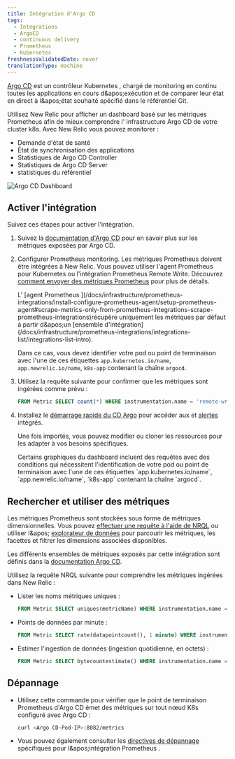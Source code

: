 ```yaml
---
title: Intégration d'Argo CD
tags:
  - Integrations
  - ArgoCD
  - continuous delivery
  - Prometheus
  - Kubernetes
freshnessValidatedDate: never
translationType: machine
---
```


[Argo CD](https://argoproj.github.io/) est un contrôleur Kubernetes , chargé de monitoring en continu toutes les applications en cours d&amp;apos;exécution et de comparer leur état en direct à l&amp;apos;état souhaité spécifié dans le référentiel Git.

Utilisez New Relic pour afficher un dashboard basé sur les métriques Prometheus afin de mieux comprendre l&apos; infrastructure Argo CD de votre cluster k8s. Avec New Relic vous pouvez monitorer :

* Demande d&apos;état de santé
* État de synchronisation des applications
* Statistiques de Argo CD Controller
* Statistiques de Argo CD Server
* statistiques du référentiel

<img title="Argo CD Dashboard" alt="Argo CD Dashboard" src="/images/kubernetes_screenshot-argocd-dashboard.webp" />

## Activer l&apos;intégration

Suivez ces étapes pour activer l&apos;intégration.

1. Suivez la [documentation d&apos;Argo CD](https://argo-cd.readthedocs.io/en/stable/operator-manual/metrics/) pour en savoir plus sur les métriques exposées par Argo CD.

2. Configurer Prometheus monitoring. Les métriques Prometheus doivent être intégrées à New Relic. Vous pouvez utiliser l&apos;agent Prometheus pour Kubernetes ou l&apos;intégration Prometheus Remote Write. Découvrez [comment envoyer des métriques Prometheus](/docs/infrastructure/prometheus-integrations/get-started/send-prometheus-metric-data-new-relic/) pour plus de détails.

   <Callout variant="important">
     L&apos; [agent Prometheus ](/docs/infrastructure/prometheus-integrations/install-configure-prometheus-agent/setup-prometheus-agent#scrape-metrics-only-from-prometheus-integrations-scrape-prometheus-integrations)récupère uniquement les métriques par défaut à partir d&amp;apos;un [ensemble d&apos;intégration](/docs/infrastructure/prometheus-integrations/integrations-list/integrations-list-intro).

     Dans ce cas, vous devez identifier votre pod ou point de terminaison avec l&apos;une de ces étiquettes `app.kubernetes.io/name`, `app.newrelic.io/name`, `k8s-app` contenant la chaîne `argocd`.
   </Callout>

3. Utilisez la requête suivante pour confirmer que les métriques sont ingérées comme prévu :

   ```sql
   FROM Metric SELECT count(*) WHERE instrumentation.name = 'remote-write' AND metricName LIKE 'argocd_%' FACET metricName LIMIT MAX
   ```

4. Installez le [démarrage rapide du CD Argo](https://newrelic.com/instant-observability/argocd-quickstart) pour accéder aux <InlinePopover type="dashboards" />et [alertes](/docs/alerts-applied-intelligence/new-relic-alerts/learn-alerts/introduction-alerts/) intégrés.

   Une fois importés, vous pouvez modifier ou cloner les ressources pour les adapter à vos besoins spécifiques.

   <Callout variant="important">
     Certains graphiques du dashboard incluent des requêtes avec des conditions qui nécessitent l&apos;identification de votre pod ou point de terminaison avec l&apos;une de ces étiquettes `app.kubernetes.io/name`, `app.newrelic.io/name`, `k8s-app` contenant la chaîne `argocd`.
   </Callout>

## Rechercher et utiliser des métriques

Les métriques Prometheus sont stockées sous forme de métriques dimensionnelles. Vous pouvez [effectuer une requête à l&apos;aide de NRQL](/docs/telemetry-data-platform/get-data/apis/query-metric-data-type/) ou utiliser l&amp;apos; [explorateur de données](/docs/query-your-data/explore-query-data/browse-data/introduction-data-explorer/) pour parcourir les métriques, les facettes et filtrer les dimensions associées disponibles.

Les différents ensembles de métriques exposés par cette intégration sont définis dans la [documentation Argo CD](https://argo-cd.readthedocs.io/en/stable/operator-manual/metrics/).

Utilisez la requête NRQL suivante pour comprendre les métriques ingérées dans New Relic :

* Lister les noms métriques uniques :

  ```sql
  FROM Metric SELECT uniques(metricName) WHERE instrumentation.name = 'remote-write' AND metricName LIKE 'argocd_%' LIMIT MAX
  ```

* Points de données par minute :

  ```sql
  FROM Metric SELECT rate(datapointcount(), 1 minute) WHERE instrumentation.name = 'remote-write' AND metricName LIKE 'argocd_%' LIMIT MAX
  ```

* Estimer l&apos;ingestion de données (ingestion quotidienne, en octets) :

  ```sql
  FROM Metric SELECT bytecountestimate() WHERE instrumentation.name = 'remote-write' AND metricName LIKE 'argocd_%' SINCE 1 day ago
  ```

## Dépannage

* Utilisez cette commande pour vérifier que le point de terminaison Prometheus d&apos;Argo CD émet des métriques sur tout nœud K8s configuré avec Argo CD :

  ```sh
  curl <Argo CD-Pod-IP>:8082/metrics
  ```

* Vous pouvez également consulter les [directives de dépannage](/docs/infrastructure/prometheus-integrations/install-configure-prometheus-agent/troubleshooting-guide/) spécifiques pour l&amp;apos;intégration Prometheus .